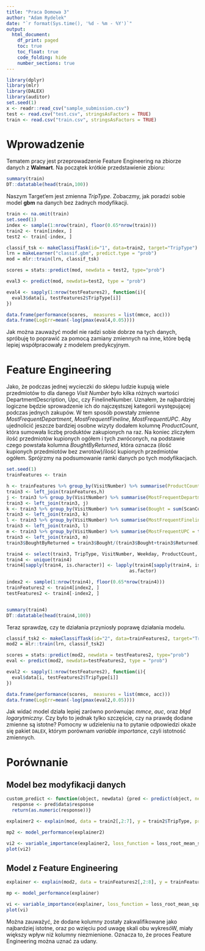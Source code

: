 ---
title: "Praca Domowa 3"
author: "Adam Rydelek"
date: "`r format(Sys.time(), '%d - %m - %Y')`"
output:
  html_document:
    df_print: paged
    toc: true
    toc_float: true
    code_folding: hide
    number_sections: true
---

```{r setup, include=FALSE}
library(dplyr)
library(mlr)
library(DALEX)
library(auditor)
set.seed(1)
x <- readr::read_csv("sample_submission.csv")
test <- read.csv("test.csv", stringsAsFactors = TRUE)
train <- read.csv("train.csv", stringsAsFactors = TRUE)
```

# Wprowadzenie

Tematem pracy jest przeprowadzenie Feature Engineering na zbiorze danych z **Walmart**. Na początek krótkie przedstawienie zbioru:

```{r echo=TRUE}
summary(train)
DT::datatable(head(train,100))
```

Naszym Target'em jest zmienna *TripType*. Zobaczmy, jak poradzi sobie model **gbm** na danych bez żadnych modyfikacji.

```{r echo=FALSE, include=FALSE, cache=TRUE}
train <- na.omit(train)
set.seed(1)
index <- sample(1:nrow(train), floor(0.65*nrow(train)))
train2 <- train[index, ]
test2 <- train[-index, ]

classif_tsk <- makeClassifTask(id="1", data=train2, target="TripType")
lrn = makeLearner("classif.gbm", predict.type = "prob")
mod = mlr::train(lrn, classif_tsk)

scores = stats::predict(mod, newdata = test2, type="prob")

eval3 <- predict(mod, newdata=test2, type = "prob")

eval4 <- sapply(1:nrow(testFeatures2), function(i){
  eval3$data[i, testFeatures2$TripType[i]]
})


```
```{r echo=FALSE}
data.frame(performance(scores,  measures = list(mmce, acc)))
data.frame(LogErr=mean(-log(pmax(eval4,0.05))))
```
Jak można zauważyć model nie radzi sobie dobrze na tych danych, spróbuję to poprawić za pomocą zamiany zmiennych na inne, które będą lepiej współpracowały z modelem predykcyjnym.

# Feature Engineering

Jako, że podczas jednej wycieczki do sklepu ludzie kupują wiele przedmiotów to dla danego *Visit Number* było kilka różnych wartości DepartmentDescription, Upc, czy FinelineNumber. Uznałem, że najbardziej logiczne będzie sprowadzenie ich do najczęstszej kategorii występującej podczas jednych zakupów. W tem sposób powstały zmienne *MostFrequentDepartment*, *MostFrequentFineline*, *MostFrequentUPC*. Aby ujednolicić jeszcze bardziej osobne wizyty dodałem kolumnę *ProductCount*, która sumowała liczbę produktów zakupionych na raz. Na koniec zliczyłem ilość przedmiotów kupionych ogółem i tych zwróconych, na podstawie czego powstała kolumna *BoughtByReturned*, która oznacza (ilość kupionych przedmiotów bez zwrotów)/ilość kupionych przedmiotów ogółem. Sprójrzmy na podsumowanie ramki danych po tych modyfikacjach.

```{r echo=TRUE, include=FALSE, cache=TRUE}
set.seed(1)
trainFeatures <- train

h <- trainFeatures %>% group_by(VisitNumber) %>% summarise(ProductCount = n())
train3 <- left_join(trainFeatures,h)
j <- train3 %>% group_by(VisitNumber) %>% summarise(MostFrequentDepartment = names(which(table(DepartmentDescription) == max(table(DepartmentDescription)))[1]))
train3 <- left_join(train3, j)
k <- train3 %>% group_by(VisitNumber) %>% summarise(Bought = sum(ScanCount > 0),Returned = sum(ScanCount < 0))
train3 <- left_join(train3, k)
l <- train3 %>% group_by(VisitNumber) %>% summarise(MostFrequentFineline = train3$FinelineNumber[n_distinct(FinelineNumber)])
train3 <- left_join(train3, l)
m <- train3 %>% group_by(VisitNumber) %>% summarise(MostFrequentUPC = train3$Upc[n_distinct(Upc)])
train3 <- left_join(train3, m)
train3$BoughtByReturned = train3$Bought/(train3$Bought+train3$Returned)

train4 <- select(train3, TripType, VisitNumber, Weekday, ProductCount, MostFrequentDepartment, MostFrequentFineline, MostFrequentUPC, BoughtByReturned)
train4 <- unique(train4)
train4[sapply(train4, is.character)] <- lapply(train4[sapply(train4, is.character)], 
                                             as.factor)

index2 <- sample(1:nrow(train4), floor(0.65*nrow(train4)))
trainFeatures2 <- train4[index2, ]
testFeatures2 <- train4[-index2, ]



```
```{r echo=TRUE}
summary(train4)
DT::datatable(head(train4,100))
```


Teraz sprawdzę, czy te działania przyniosły poprawę działania modelu.

```{r echo=FALSE, include=FALSE, cache=TRUE}
classif_tsk2 <- makeClassifTask(id="2", data=trainFeatures2, target="TripType")
mod2 = mlr::train(lrn, classif_tsk2)

scores = stats::predict(mod2, newdata = testFeatures2, type="prob")
eval <- predict(mod2, newdata=testFeatures2, type = "prob")

eval2 <- sapply(1:nrow(testFeatures2), function(i){
  eval$data[i, testFeatures2$TripType[i]]
})
```
```{r echo=TRUE}
data.frame(performance(scores,  measures = list(mmce, acc)))
data.frame(LogErr=mean(-log(pmax(eval2,0.05))))
```

Jak widać model działa lepiej zarówno porównując *mmce*, *auc*, oraz *błąd logarytmiczny*. Czy było to jednak tylko szczęście, czy na prawdę dodane zmienne są istotne? Pomocny w udzieleniu na to pytanie odpowiedzi okaże się pakiet `DALEX`, którym porównam *variable importance*, czyli istotność zmiennych.

# Porównanie

## Model bez modyfikacji danych
```{r echo=FALSE, cache=TRUE}
custom_predict <- function(object, newdata) {pred <- predict(object, newdata=newdata)
  response <- pred$data$response
  return(as.numeric(response))}

explainer2 <- explain(mod, data = train2[,2:7], y = train2$TripType, predict_function = custom_predict, label="model")

mp2 <- model_performance(explainer2)

vi2 <- variable_importance(explainer2, loss_function = loss_root_mean_square, type="difference")
plot(vi2)
```

## Model z Feature Engineering

```{r echo=FALSE, cache=TRUE}
explainer <- explain(mod2, data = trainFeatures2[,2:8], y = trainFeatures2$TripType, predict_function = custom_predict, label="model")

mp <- model_performance(explainer)

vi <- variable_importance(explainer, loss_function = loss_root_mean_square, type="difference")
plot(vi)
```

Można zauważyć, że dodane kolumny zostały zakwalifikowane jako najbardziej istotne, oraz po wzięciu pod uwagę skali obu wykresóW, miały większy wpływ niż kolumny niezmienione. Oznacza to, że proces Feature Engineering można uznać za udany.
